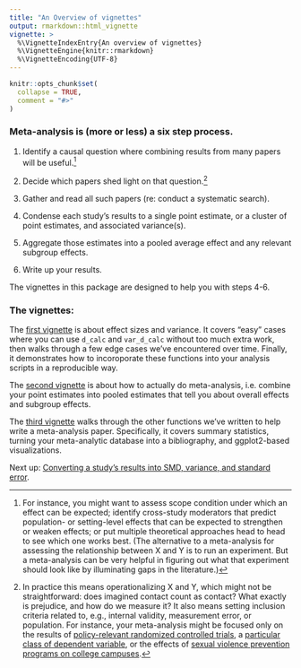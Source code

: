 ```yaml
---
title: "An Overview of vignettes"
output: rmarkdown::html_vignette
vignette: >
  %\VignetteIndexEntry{An overview of vignettes}
  %\VignetteEngine{knitr::rmarkdown}
  %\VignetteEncoding{UTF-8}
---
```


```r
knitr::opts_chunk$set(
  collapse = TRUE,
  comment = "#>"
)
```

### Meta-analysis is (more or less) a six step process.

1)  Identify a causal question where combining results from many papers will be useful.[^1]

2)  Decide which papers shed light on that question.[^2]

3)  Gather and read all such papers (re: conduct a systematic search).

4)  Condense each study's results to a single point estimate, or a cluster of point estimates, and associated variance(s).

5)  Aggregate those estimates into a pooled average effect and any relevant subgroup effects.

6)  Write up your results.

[^1]: For instance, you might want to assess scope condition under which an effect can be expected; identify cross-study moderators that predict population- or setting-level effects that can be expected to strengthen or weaken effects; or put multiple theoretical approaches head to head to see which one works best. (The alternative to a meta-analysis for assessing the relationship between X and Y is to run an experiment. But a meta-analysis can be very helpful in figuring out what that experiment should look like by illuminating gaps in the literature.)

[^2]: In practice this means operationalizing X and Y, which might not be straightforward: does imagined contact count as contact? What exactly is prejudice, and how do we measure it? It also means setting inclusion criteria related to, e.g., internal validity, measurement error, or population. For instance, your meta-analysis might be focused only on the results of [policy-relevant randomized controlled trials](https://www.cambridge.org/core/journals/behavioural-public-policy/article/contact-hypothesis-reevaluated/142C913E7FA9E121277B29E994124EC5), a [particular class of dependent variable](https://osf.io/a7g95/), or the effects of [sexual violence prevention programs on college campuses](https://www.jahonline.org/article/S1054-139X(23)00117-9/abstract).

The vignettes in this package are designed to help you with steps 4-6.

### The vignettes:

The [first vignette](d-calc-vignette.html) is about effect sizes and variance. It covers "easy" cases where you can use `d_calc` and `var_d_calc` without too much extra work, then walks through a few edge cases we've encountered over time. Finally, it demonstrates how to incoroporate these functions into your analysis scripts in a reproducible way.

The [second vignette](meta-analysis-vignette.html) is about how to actually do meta-analysis, i.e. combine your point estimates into pooled estimates that tell you about overall effects and subgroup effects.

The [third vignette](writing-metas-vignette.html) walks through the other functions we've written to help write a meta-analysis paper. Specifically, it covers summary statistics, turning your meta-analytic database into a bibliography, and ggplot2-based visualizations.

Next up: [Converting a study's results into SMD, variance, and standard error](d-calc-vignette.html).
